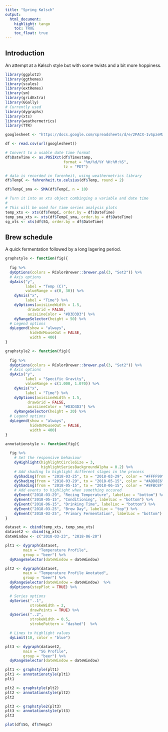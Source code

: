 ```yaml
---
title: "Spring Kølsch"
output:
  html_document:
    highlight: tango
    toc: TRUE
    toc_float: true
---
```


## Introduction

An attempt at a Kølsch style but with some twists
and a bit more hoppiness.


```r
library(ggplot2)
library(ggthemes)
library(scales)
library(extRemes)
library(sm)
library(gridExtra)
library(GGally)
# Currently used
library(dygraphs)
library(xts)
library(weathermetrics)
library(TTR)
```

```r
googlesheet <- "https://docs.google.com/spreadsheets/d/e/2PACX-1vSpzeMxrRBuTp18pYVro9t13JVyxNPAWZwdYaK8n4s5A-AfMBXMAG6GH37j-ri2LTEeaEDvpUhWPNuT/pub?gid=0&single=true&output=csv"

df <- read.csv(url(googlesheet))
```

```r
# Convert to a usable date time format
df$DateTime <- as.POSIXct(df$Timestamp, 
                          format = "%m/%d/%Y %H:%M:%S",
                          tz = "PDT")

# data is recorded in farenheit, using weathermetrics library
df$TempC <- fahrenheit.to.celsius(df$Temp, round = 2)

df$TempC_sma <- SMA(df$TempC, n = 10)

# Turn it into an xts object combinging a variable and date time
#
# This will be used for time series analysis plots
temp_xts <- xts(df$TempC, order.by = df$DateTime)
temp_sma_xts <- xts(df$TempC_sma, order.by = df$DateTime)
sg_xts <- xts(df$SG, order.by = df$DateTime)
```

## Brew schedule

A quick fermentation followed by a long lagering period.

```r
graphstyle <- function(fig){
  
  fig %>%
  dyOptions(colors = RColorBrewer::brewer.pal(3, "Set2")) %>%
  # Axis options
  dyAxis("y", 
         label = "Temp (C)", 
         valueRange = c(0, 30)) %>%
    dyAxis("x", 
         label = "Time") %>%
    dyOptions(axisLineWidth = 1.5,
          drawGrid = FALSE,
          axisLineColor = "#D3D3D3") %>%
    dyRangeSelector(height = 50) %>%
  # Legend options
  dyLegend(show = "always", 
           hideOnMouseOut = FALSE,
           width = 400)
}

graphstyle2 <- function(fig){
  
  fig %>%
  dyOptions(colors = RColorBrewer::brewer.pal(3, "Set2")) %>%
  # Axis options
  dyAxis("y", 
         label = "Specific Gravity", 
         valueRange = c(1.000, 1.070)) %>%
    dyAxis("x",
         label = "Time") %>%
    dyOptions(axisLineWidth = 1.5,
          drawGrid = FALSE,
          axisLineColor = "#D3D3D3") %>%
    dyRangeSelector(height = 20) %>%
  # Legend options
  dyLegend(show = "always", 
           hideOnMouseOut = FALSE,
           width = 400)
}

annotationstyle <- function(fig){
  
  fig %>%  
    # Set the responsive behaviour
    dyHighlight(highlightCircleSize = 3, 
                highlightSeriesBackgroundAlpha = 0.2) %>%
    # Add shading to highlight different stages in the process
    dyShading(from = "2018-03-25", to = "2018-03-29", color = "#FFFF99") %>%
    dyShading(from = "2018-03-29", to = "2018-05-15", color = "#ADD8E6") %>%
    dyShading(from = "2018-05-15", to = "2018-06-15", color = "#8FBC8F") %>%
    # Add events to highlight when something occured
    dyEvent("2018-03-29", "Recing Temperature", labelLoc = "bottom") %>%
    dyEvent("2018-05-15", "Conditioning", labelLoc = "bottom") %>%
    dyEvent("2018-06-15", "Drinking Time", labelLoc = "bottom") %>%
    dyEvent("2018-03-25", "Brew Day", labelLoc = "top") %>%
    dyEvent("2018-03-25", "Primary Fermentation", labelLoc = "bottom")
}
```

```r
dataset <- cbind(temp_xts, temp_sma_xts)
dataset2 <- cbind(sg_xts)
dateWindow <- c("2018-03-23", "2018-06-20")

plt1 <- dygraph(dataset,
        main = "Temperature Profile",
        group = "beer") %>%
  dyRangeSelector(dateWindow = dateWindow)

plt2 <- dygraph(dataset,
        main = "Temperature Profile Anotated",
        group = "beer") %>% 
  dyRangeSelector(dateWindow = dateWindow)  %>%
  dyOptions(stepPlot = TRUE) %>%

  # Series options
  dySeries("..1", 
           strokeWidth = 2, 
           drawPoints = TRUE) %>%
  dySeries("..2", 
           strokeWidth = 0.5, 
           strokePattern = "dashed")  %>%

  # Lines to highlight values
  dyLimit(10, color = "blue")

plt3 <- dygraph(dataset2,
        main = "SG Profile",
        group = "beer") %>%
  dyRangeSelector(dateWindow = dateWindow)

plt1 <- graphstyle(plt1)
plt1 <- annotationstyle(plt1)
plt1

plt2 <- graphstyle(plt2)
plt2 <- annotationstyle(plt2)
plt2

plt3 <- graphstyle2(plt3)
plt3 <- annotationstyle(plt3)
plt3

```

```r
plot(df$SG, df$TempC)
```

